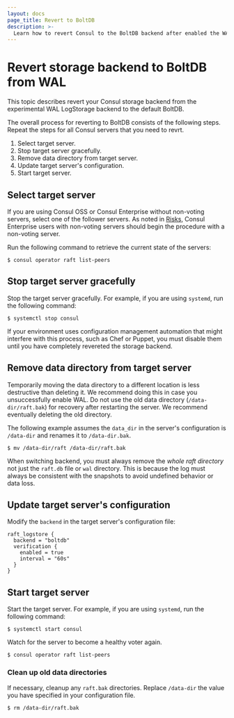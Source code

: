 ```yaml
---
layout: docs
page_title: Revert to BoltDB
description: >-
  Learn how to revert Consul to the BoltDB backend after enabled the WAL (write-ahead log) LogStore backend shipped in Consul 1.15.
---
```


# Revert storage backend to BoltDB from WAL 

This topic describes revert your Consul storage backend from the experimental WAL LogStorage backend to the default BoltDB.

The overall process for reverting to BoltDB consists of the following steps. Repeat the steps for all Consul servers that you need to revrt.

1. Select target server.
1. Stop target server gracefully.
1. Remove data directory from target server.
1. Update target server's configuration.
1. Start target server.

## Select target server

If you are using Consul OSS or Consul Enterprise without non-voting servers, select one of the follower servers. As noted in [Risks](/consul/docs/agent/wal-logstore/enable#risks), Consul Enterprise users with non-voting servers should begin the procedure with a non-voting server.

Run the following command to retrieve the current state of the servers:

```shell-session
$ consul operator raft list-peers
```

## Stop target server gracefully

Stop the target server gracefully. For example, if you are using `systemd`, 
run the following command:

```shell-session
$ systemctl stop consul
```

If your environment uses configuration management automation that might interfere with this process, such as Chef or Puppet, you must disable them until you have completely revereted the storage backend.

## Remove data directory from target server

Temporarily moving the data directory to a different location is less destructive than deleting it. We recommend doing this in case you unsuccessfully enable WAL. Do not use the old data directory (`/data-dir/raft.bak`) for recovery after restarting the server. We recommend eventually deleting the old directory.

The following example assumes the `data_dir` in the server's configuration is `/data-dir` and renames it to `/data-dir.bak`.

```shell-session
$ mv /data-dir/raft /data-dir/raft.bak
```

When switching backend, you must always remove the _whole raft directory_ not just the `raft.db` file or `wal` directory. This is because the log must always be consistent with the snapshots to avoid undefined behavior or data loss.

## Update target server's configuration

Modify the `backend` in the target server's configuration file:

```hcl
raft_logstore {
  backend = "boltdb"
  verification {
    enabled = true
    interval = "60s"
  }
}
```

## Start target server

Start the target server. For example, if you are using `systemd`, run the following command:

```shell-session
$ systemctl start consul
```

Watch for the server to become a healthy voter again.

```shell-session
$ consul operator raft list-peers
```

### Clean up old data directories

If necessary, cleanup any `raft.bak` directories. Replace `/data-dir` the value you have specified in your configuration file.

```shell-session
$ rm /data-dir/raft.bak
```